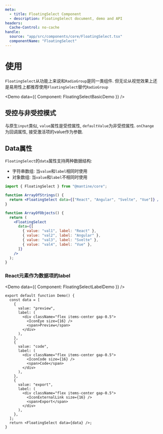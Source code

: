 ```yaml
---
meta:
  - title: FloatingSelect Component
  - description: FloatingSelect document, demo and API
headers:
  Cache-Control: no-cache
handle:
  source: "app/src/components/core/FloatingSelect.tsx"
  componentName: "FloatingSelect"
---
```



# 使用

`FloatingSelect`从功能上来说和`RadioGroup`是同一类组件. 但无论从视觉效果上还是易用性上都推荐使用`FloatingSelect`替代`RadioGroup`

<Demo data={{ Component: FloatingSelectBasicDemo }} />

## 受控与非受控模式

与原生`input`类似, `value`属性是受控属性, `defaultValue`为非受控属性. `onChange`为回调属性, 接受激活项的value作为参数.

## Data属性

`FloatingSelect`的`data`属性支持两种数据结构:

- 字符串数组: 当`value`和`label`相同时使用
- 对象数组: 当`value`和`label`不相同时使用

```jsx
import { FloatingSelect } from "@mantine/core";

function ArrayOfStrings() {
  return <FloatingSelect data={["React", "Angular", "Svelte", "Vue"]} />;
}

function ArrayOfObjects() {
  return (
    <FloatingSelect
      data={[
        { value: "val1", label: "React" },
        { value: "val2", label: "Angular" },
        { value: "val3", label: "Svelte" },
        { value: "val4", label: "Vue" },
      ]}
    />
  );
}
```

### React元素作为数据项的label

<Demo data={{ Component: FloatingSelectLabelDemo }} />

```tsx
export default function Demo() {
  const data = [
    {
      value: "preview",
      label: (
        <div className="flex items-center gap-0.5">
          <IconEye size={16} />
          <span>Preview</span>
        </div>
      ),
    },
    {
      value: "code",
      label: (
        <div className="flex items-center gap-0.5">
          <IconCode size={16} />
          <span>Code</span>
        </div>
      ),
    },
    {
      value: "export",
      label: (
        <div className="flex items-center gap-0.5">
          <IconExternalLink size={16} />
          <span>Export</span>
        </div>
      ),
    },
  ];
  return <FloatingSelect data={data} />;
}
```
